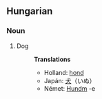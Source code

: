 ==Hungarian==
===Noun===
#Dog
#:'''Translations'''
#:*Holland: [[hond]]
#:*Japán: [[犬]]（いぬ）
#:*Német: [[Hund]]m -e